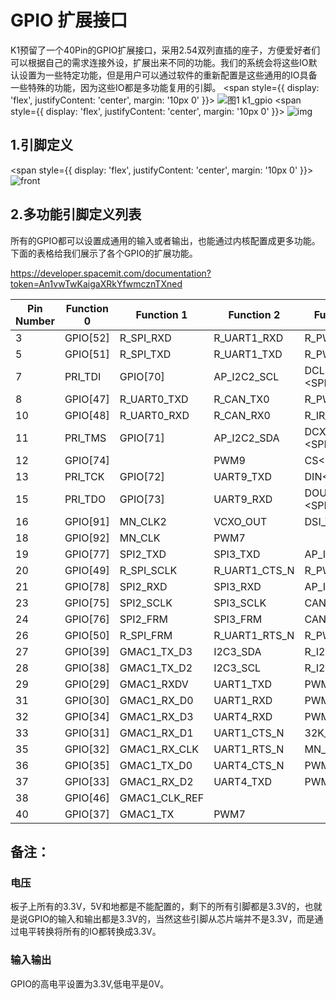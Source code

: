 # GPIO 扩展接口

K1预留了一个40Pin的GPIO扩展接口，采用2.54双列直插的座子，方便爱好者们可以根据自己的需求连接外设，扩展出来不同的功能。我们的系统会将这些IO默认设置为一些特定功能，但是用户可以通过软件的重新配置是这些通用的IO具备一些特殊的功能，因为这些IO都是多功能复用的引脚。
<span style={{
display: 'flex',
justifyContent: 'center',
margin: '10px 0'
}}>
![图1 k1_gpio](/img/k1/hardware/k1_gpio.png)
</span>
<span style={{
display: 'flex',
justifyContent: 'center',
margin: '10px 0'
}}>
![img](/img/k1/hardware/gpio_detail.png)
</span>

## 1.引脚定义

<span style={{
display: 'flex',
justifyContent: 'center',
margin: '10px 0'
}}>
![front](/img/k1/hardware/gpio/gpio_function.jpg)
</span>

<!-- 
| Pin | Pin Number | Pin Number | Pin |
|-----|------------|------------|-----|
| VCC_3.3V | 1 | 2 | VCC_5.0V |
| I2C4_SDA | 3 | 4 | VCC_5.0V |
| I2C4_SCL | 5 | 6 | GND |
| GPIO7_IO00 | 7 | 8 | UART0_TXD |
| GND | 9 | 10 | UART0_RXD |
| GPIO7_IO01 | 11 | 12 | GPIO7_IO04 |
| GPIO7_IO02 | 13 | 14 | GND |
| GPIO7_IO03 | 15 | 16 | GPIO9_IO01 |
| VCC_3.3V | 17 | 18 | GPIO9_IO02 |
| SPI3_MOSI | 19 | 20 | GND |
| SPI3_MISO | 21 | 22 | GPIO4_IO09 |
| SPI3_SCLK | 23 | 24 | SPI3_CS |
| GND | 25 | 26 | GPIO5_IO00 |
| I2C3_SDA | 27 | 28 | I2C3_SCL |
| GPIO2_IO09 | 29 | 30 | GND |
| GPIO3_IO00 | 31 | 32 | GPIO3_IO04 |
| GPIO3_IO01 | 33 | 34 | GND |
| GPIO3_IO02 | 35 | 36 | GPIO3_IO05 |
| GPIO3_IO03 | 37 | 38 | GPIO3_IO06 |
| GND | 39 | 40 | GPIO3_IO07 | -->

## 2.多功能引脚定义列表
所有的GPIO都可以设置成通用的输入或者输出，也能通过内核配置成更多功能。下面的表格给我们展示了各个GPIO的扩展功能。

https://developer.spacemit.com/documentation?token=An1vwTwKaigaXRkYfwmcznTXned

|Pin Number|Function 0|Function 1|Function 2|Function 3|Function 4|Function 5|Function 6|Function 7|
|---|---|---|---|---|---|---|---|---|
|3|GPIO[52]|R_SPI_RXD|R_UART1_RXD|R_PWM7|I2C4_SDA||||
|5|GPIO[51]|R_SPI_TXD|R_UART1_TXD|R_PWM6|I2C4_SCL||||
|7|PRI_TDI|GPIO[70]|AP_I2C2_SCL|DCLK \<SPI_LCD\>|UART5_TXD||||
|8|GPIO[47]|R_UART0_TXD|R_CAN_TX0|R_PWM8|AP_I2C3_SCL|ONE_WIRE|||
|10|GPIO[48]|R_UART0_RXD|R_CAN_RX0|R_IR_RX|AP_I2C3_SDA|KP_MKOUT[2]|||
|11|PRI_TMS|GPIO[71]|AP_I2C2_SDA|DCX/DOUT1 \<SPI_LCD\>|UART5_RXD||||
|12|GPIO[74]||PWM9|CS\<SPI_LCD\>|PCIe2_WAKEN||||
|13|PRI_TCK|GPIO[72]|UART9_TXD|DIN\<SPI_LCD\>|UART5_CTS_N||||
|15|PRI_TDO|GPIO[73]|UART9_RXD|DOUT0 \<SPI_LCD\>|UART5_RTS_N||||
|16|GPIO[91]|MN_CLK2|VCXO_OUT|DSI_TE|R_I2C0_SCL||||
|18|GPIO[92]|MN_CLK|PWM7||R_I2C0_SDA||||
|19|GPIO[77]|SPI2_TXD|SPI3_TXD|AP_I2C3_SCL|UART8_CTS_N|R_PWM0|KP_MKOUT[2]||
|20|GPIO[49]|R_SPI_SCLK|R_UART1_CTS_N|R_PWM4|R_I2C0_SCL|KP_MKIN[3]<br/>|||
|21|GPIO[78]|SPI2_RXD|SPI3_RXD|AP_I2C3_SDA |UART8_RTS_N|R_PWM1|KP_MKIN[3]||
|23|GPIO[75]|SPI2_SCLK|SPI3_SCLK |CAN_TX0|UART8_TXD|AP_I2C4_SCL|||
|24|GPIO[76]|SPI2_FRM|SPI3_FRM|CAN_RX0|UART8_RXD|AP_I2C4_SDA|||
|26|GPIO[50]|R_SPI_FRM|R_UART1_RTS_N|R_PWM5|R_I2C0_SDA|KP_MKOUT[3]<br/>|||
|27|GPIO[39]|GMAC1_TX_D3|I2C3_SDA|R_I2S3_LRCK|PWM9||||
|28|GPIO[38]|GMAC1_TX_D2|I2C3_SCL|R_I2S3_SCLK|PWM8||||
|29|GPIO[29]|GMAC1_RXDV|UART1_TXD|PWM1|PCIe0_PERSTN||||
|31|GPIO[30]|GMAC1_RX_D0|UART1_RXD<br/>|PWM2|PCIe0_WAKEN||||
|32|GPIO[34]|GMAC1_RX_D3|UART4_RXD|PWM4|PCIe1_CLKREQN||||
|33|GPIO[31]|GMAC1_RX_D1|UART1_CTS_N |32K_OUT|PCIe0_CLKREQN||||
|35|GPIO[32]|GMAC1_RX_CLK|UART1_RTS_N|MN_CLK|PCIe1_PERSTN||||
|36|GPIO[35]|GMAC1_TX_D0|UART4_CTS_N|PWM5|PCIe2_PERSTN||||
|37|GPIO[33]|GMAC1_RX_D2|UART4_TXD|PWM3|PCIe1_WAKEN||||
|38|GPIO[46]|GMAC1_CLK_REF|||PWM16||||
|40|GPIO[37]|GMAC1_TX|PWM7||PCIe2_CLKREQN||||

## 备注：

### 电压

板子上所有的3.3V，5V和地都是不能配置的，剩下的所有引脚都是3.3V的，也就是说GPIO的输入和输出都是3.3V的，当然这些引脚从芯片端并不是3.3V，而是通过电平转换将所有的IO都转换成3.3V。

### 输入输出

GPIO的高电平设置为3.3V,低电平是0V。